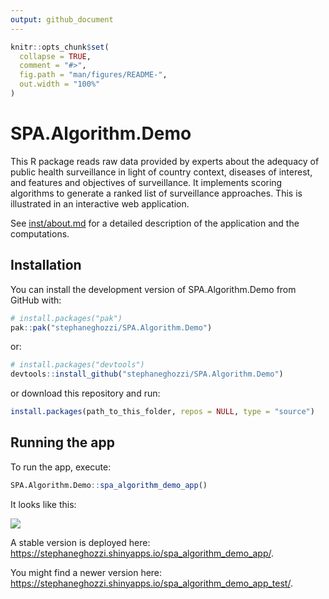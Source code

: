 ```yaml
---
output: github_document
---
```


<!-- README.md is generated from README.Rmd. Please edit that file -->

```r
knitr::opts_chunk$set(
  collapse = TRUE,
  comment = "#>",
  fig.path = "man/figures/README-",
  out.width = "100%"
)
```

# SPA.Algorithm.Demo

<!-- badges: start -->
<!-- badges: end -->

This R package reads raw data provided by experts about the adequacy of public health surveillance in light of country context, diseases of interest, and features and objectives of surveillance. It implements scoring algorithms to generate a ranked list of surveillance approaches. This is illustrated in an interactive web application.

See [inst/about.md](inst/about.md) for a detailed description of the application and the computations.

## Installation

You can install the development version of SPA.Algorithm.Demo from GitHub with:

``` r
# install.packages("pak")
pak::pak("stephaneghozzi/SPA.Algorithm.Demo")
```

or:

``` r
# install.packages("devtools")
devtools::install_github("stephaneghozzi/SPA.Algorithm.Demo")
```

or download this repository and run:

```r
install.packages(path_to_this_folder, repos = NULL, type = "source")
```

## Running the app

To run the app, execute:

```r
SPA.Algorithm.Demo::spa_algorithm_demo_app()
```
It looks like this:

![](man/figures/screenshot_spa_algorithm_demo_app.png)

A stable version is deployed here: [https://stephaneghozzi.shinyapps.io/spa_algorithm_demo_app/](https://stephaneghozzi.shinyapps.io/spa_algorithm_demo_app/).

You might find a newer version here: [https://stephaneghozzi.shinyapps.io/spa_algorithm_demo_app_test/](https://stephaneghozzi.shinyapps.io/spa_algorithm_demo_app_test/).
